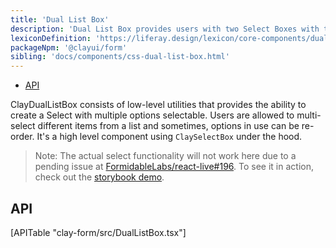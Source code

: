 ```yaml
---
title: 'Dual List Box'
description: 'Dual List Box provides users with two Select Boxes with the ability to move items between lists.'
lexiconDefinition: 'https://liferay.design/lexicon/core-components/dual-listbox/'
packageNpm: '@clayui/form'
sibling: 'docs/components/css-dual-list-box.html'
---
```



<div class="nav-toc-absolute">
<div class="nav-toc">

-   [API](#api)

</div>
</div>

ClayDualListBox consists of low-level utilities that provides the ability to create a Select with multiple options selectable.
Users are allowed to multi-select different items from a list and sometimes, options in use can be re-order.
It's a high level component using `ClaySelectBox` under the hood.

> Note: The actual select functionality will not work here due to a pending issue at [FormidableLabs/react-live#196](https://github.com/FormidableLabs/react-live/issues/196). To see it in action, check out the [storybook demo](https://storybook.clayui.com/?path=/story/components-clayduallistbox--default).

<DualListBox />

## API

<div>[APITable "clay-form/src/DualListBox.tsx"]</div>
